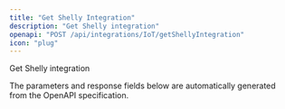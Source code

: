 ```yaml
---
title: "Get Shelly Integration"
description: "Get Shelly integration"
openapi: "POST /api/integrations/IoT/getShellyIntegration"
icon: "plug"
---
```


Get Shelly integration

<Note>
The parameters and response fields below are automatically generated from the OpenAPI specification.
</Note>
